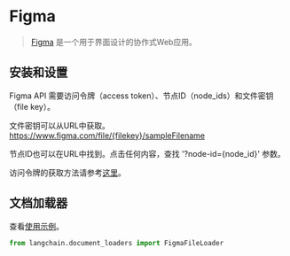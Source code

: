 # Figma

>[Figma](https://www.figma.com/) 是一个用于界面设计的协作式Web应用。

## 安装和设置

Figma API 需要访问令牌（access token）、节点ID（node_ids）和文件密钥（file key）。

文件密钥可以从URL中获取。https://www.figma.com/file/{filekey}/sampleFilename

节点ID也可以在URL中找到。点击任何内容，查找 '?node-id={node_id}' 参数。

访问令牌的获取方法请参考[这里](https://help.figma.com/hc/en-us/articles/8085703771159-Manage-personal-access-tokens)。

## 文档加载器

查看[使用示例](/docs/modules/data_connection/document_loaders/integrations/figma.html)。

```python
from langchain.document_loaders import FigmaFileLoader
```